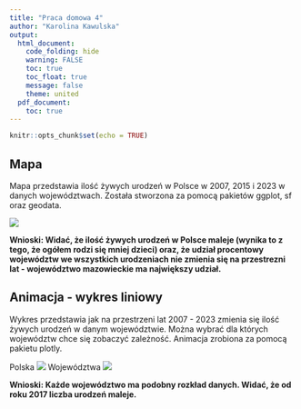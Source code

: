 ---
title: "Praca domowa 4"
author: "Karolina Kawulska"
output:
  html_document:
    code_folding: hide
    warning: FALSE
    toc: true
    toc_float: true
    message: false
    theme: united
  pdf_document:
    toc: true
---

```{r setup, include=FALSE}
knitr::opts_chunk$set(echo = TRUE)


```

## Mapa 

Mapa przedstawia ilość żywych urodzeń w Polsce w 2007, 2015 i 2023 w danych województwach. Została stworzona za pomocą pakietów ggplot, sf oraz geodata.

![](urodzenia2000.png)


**Wnioski: Widać, że ilość żywych urodzeń w Polsce maleje (wynika to z tego, że ogółem rodzi się mniej dzieci) oraz, że udział procentowy województw we wszystkich urodzeniach nie zmienia się na przestrezni lat - województwo mazowieckie ma największy udział.**

## Animacja - wykres liniowy

Wykres przedstawia jak na przestrzeni lat 2007 - 2023 zmienia się ilość żywych urodzeń w danym województwie. Można wybrać dla których województw chce się zobaczyć zależność. Animacja zrobiona za pomocą pakietu plotly.

Polska 
![](polskaAnimacja.png)
Województwa
![](wojewodztwa.png)

**Wnioski: Każde województwo ma podobny rozkład danych. Widać, że od roku 2017 liczba urodzeń maleje.**




